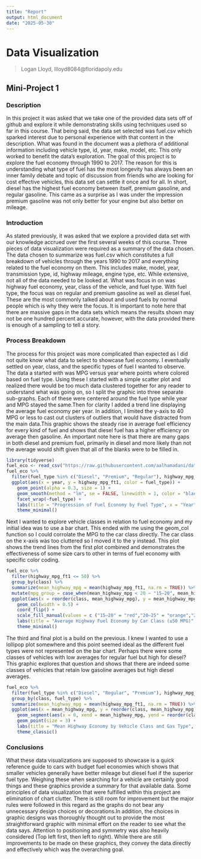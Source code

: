 ---
title: "Report"
output: html_document
date: "2025-05-30"
---

# Data Visualization 

> Logan Lloyd, llloyd8084@floridapoly.edu 

## Mini-Project 1

### Description

In this project it was asked that we take one of the provided data sets off of github and explore it while demonstrating skills using techniques used so far in this course. That being said, the data set selected was fuel.csv which sparked interest due to personal experience with that content in the description. What was found in the document was a plethora of additional information including vehicle type, id, year, make, model, etc. This only worked to benefit the data's exploration. The goal of this project is to explore the fuel economy through 1990 to 2017. The reason for this is understanding what type of fuel has the most longevity has always been an inner family debate and topic of discussion from friends who are looking for cost effective vehicles, this data set can settle it once and for all. In short, diesel has the highest fuel economy between itself, premium gasoline, and regular gasoline. This came as a surprise as I was under the impression premium gasoline was not only better for your engine but also better on mileage.

### Introduction

As stated previously, it was asked that we explore a provided data set with our knowledge accrued over the first several weeks of this course. Three pieces of data visualization were required as a summary of the data chosen. The data chosen to summarize was fuel.csv which constitutes a full breakdown of vehicles through the years 1990 to 2017 and everything related to the fuel economy on them. This includes make, model, year, transmission type, id, highway mileage, engine type, etc. While extensive, not all of the data needed to be looked at. What was focus in on was highway fuel economy, year, class of the vehicle, and fuel type. With fuel type, the focus was on regular and premium gasoline as well as diesel fuel. These are the most commonly talked about and used fuels by normal people which is why they were the focus. It is important to note here that there are massive gaps in the data sets which means the results shown may not be one hundred percent accurate, however, with the data provided there is enough of a sampling to tell a story.

### Process Breakdown

The process for this project was more complicated than expected as I did not quite know what data to select to showcase fuel economy. I eventually settled on year, class, and the specific types of fuel I wanted to observe. The data a started with was MPG versus year where points where colored based on fuel type. Using these I started with a simple scatter plot and realized there would be too much data clustered together for any reader to understand what was going on, so I split the graphic into three separate sub-graphs. Each of these were centered around the fuel type while year and MPG stayed the same.Then for clarity I added a trend line displaying the average fuel economy per year. In addition, I limited the y-axis to 40 MPG or less to cast out clusters of outliers that would have distracted from the main data.This graphic shows the steady rise in average fuel efficiency for every kind of fuel and shows that diesel fuel has a higher efficiency on average then gasoline. An important note here is that there are many gaps in both diesel and premium fuel, primarily in diesel and more likely than not the average would shift given that all of the blanks were to be filled in. 
```{r}
library(tidyverse)
fuel_eco <- read_csv("https://raw.githubusercontent.com/aalhamadani/datasets/refs/heads/main/fuel.csv")
fuel_eco %>%
  filter(fuel_type %in% c("Diesel", "Premium", "Regular"), highway_mpg_ft1 <= 40) %>%
  ggplot(aes(x = year, y = highway_mpg_ft1, color = fuel_type)) +
    geom_point(alpha = 0.3, size = 1) +
    geom_smooth(method = "lm", se = FALSE, linewidth = 1, color = "black") +
    facet_wrap(~fuel_type) +
    labs(title = "Progression of Fuel Economy by Fuel Type", x = "Year", y = "Fuel Economy (MPG)") +
    theme_minimal()

```

Next I wanted to explore vehicle classes in relation to fuel economy and my initial idea was to use a bar chart. This ended with me using the geom_col function so I could corrolate the MPG to the car class directly. The car class on the x-axis was too cluttered so I moved it to the y instead. This plot shows the trend lines from the first plot combined and demonstrates the effectiveness of some size cars to  other in terms of fuel economy with specific color coding. 
```{r}
fuel_eco %>%
  filter(highway_mpg_ft1 <= 50) %>%
  group_by(class) %>%
  summarize(mean_highway_mpg = mean(highway_mpg_ft1, na.rm = TRUE)) %>%
  mutate(mpg_group = case_when(mean_highway_mpg < 20 ~ "15–20", mean_highway_mpg < 25 ~ "20–25", mean_highway_mpg < 30 ~ "25–30", TRUE ~ ">30")) %>%
  ggplot(aes(x = reorder(class, mean_highway_mpg), y = mean_highway_mpg, fill = mpg_group)) +
    geom_col(width = 0.5) +
    coord_flip() +
    scale_fill_manual(values = c ("15–20" = "red","20–25" = "orange","25–30" = "green",">30" ="blue")) +
    labs(title = "Average Highway Fuel Economy by Car Class (≤50 MPG)",x = "Car Class", y = "Average Highway Fuel Economy (MPG)") +
    theme_minimal()

```

The third and final plot is a build on the previous. I knew I wanted to use a lollipop plot somewhere and this point seemed ideal as the different fuel types were not represented on the bar chart. Perhaps there were some classes of vehicles with low averages for regular fuel but high for diesel? This graphic explores that question and shows that there are indeed some classes of vehicles that retain low gasoline averages but high diesel averages.
```{r}
fuel_eco %>%
  filter(fuel_type %in% c("Diesel", "Regular", "Premium"), highway_mpg_ft1 <= 50) %>%
  group_by(class, fuel_type) %>%
  summarize(mean_highway_mpg = mean(highway_mpg_ft1, na.rm = TRUE)) %>%
  ggplot(aes(x = mean_highway_mpg, y = reorder(class, mean_highway_mpg), color = fuel_type)) +
    geom_segment(aes(x = 0, xend = mean_highway_mpg, yend = reorder(class, mean_highway_mpg)), size = 1, alpha = 0.5) +
    geom_point(size = 3) +
    labs(title = "Mean Highway Economy by Vehicle Class and Gas Type", x = "Mean Highway Fuel Economy (MPG)", y = "Vehicle Class", color = "Fuel Type") +
    theme_classic()

```


### Conclusions

What these data visualizations are supposed to showcase is a quick reference guide to cars with budget fuel economies which shows that smaller vehicles generally have better mileage but diesel fuel if the superior fuel type. Weighing these when searching for a vehicle are certainly good things and these graphics provide a summary for that available data. Some principles of data visualization that were fulfilled within this project are elimination of chart clutter. There is still room for improvement but the major rules were followed in this regard as the graphs do not bear any unnecessary design choices or decorations.In addition, the choices in graphic designs was thoroughly thought out to provide the most straightforward graphic with minimal effort on the reader to see what the data says. Attention to positioning and symmetry was also heavily considered (Top left first, then left to right). While there are still improvements to be made on these graphics, they convey the data directly and effectively which was the overarching goal.


